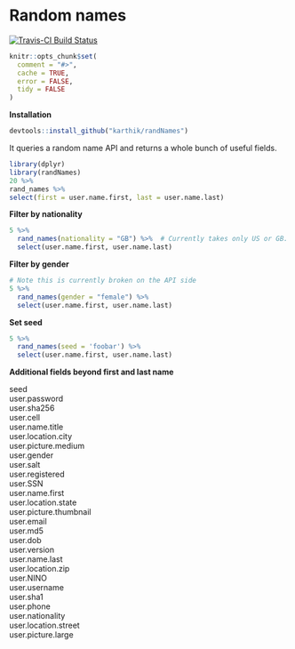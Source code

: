 
# Random names

[![Travis-CI Build Status](https://travis-ci.org/karthik/randNames.png?branch=master)](https://travis-ci.org/karthik/randNames)

```r
knitr::opts_chunk$set(
  comment = "#>",
  cache = TRUE,
  error = FALSE,
  tidy = FALSE
)
```

**Installation**

```r
devtools::install_github("karthik/randNames")
```

It queries a random name API and returns a whole bunch of useful fields. 

```r
library(dplyr)
library(randNames)
20 %>%
rand_names %>%
select(first = user.name.first, last = user.name.last)
```

__Filter by nationality__

```r
5 %>% 
  rand_names(nationality = "GB") %>%  # Currently takes only US or GB. More coming.
  select(user.name.first, user.name.last)
```

__Filter by gender__

```r
# Note this is currently broken on the API side
5 %>% 
  rand_names(gender = "female") %>% 
  select(user.name.first, user.name.last)
```


__Set seed__

```r
5 %>% 
  rand_names(seed = 'foobar') %>% 
  select(user.name.first, user.name.last)
```

__Additional fields beyond first and last name__


seed  
user.password  
user.sha256  
user.cell  
user.name.title  
user.location.city  
user.picture.medium  
user.gender  
user.salt  
user.registered  
user.SSN  
user.name.first  
user.location.state  
user.picture.thumbnail  
user.email  
user.md5  
user.dob  
user.version  
user.name.last  
user.location.zip  
user.NINO  
user.username  
user.sha1  
user.phone  
user.nationality  
user.location.street  
user.picture.large  
